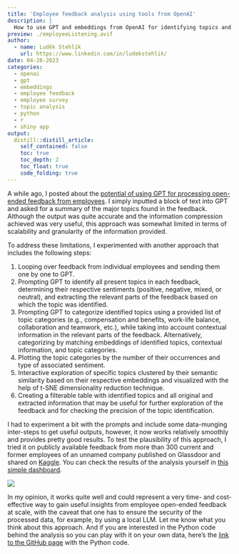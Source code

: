```yaml
---
title: 'Employee feedback analysis using tools from OpenAI'
description: |
  How to use GPT and embeddings from OpenAI for identifying topics and related sentiments in employee feedback.
preview: ./employeeListening.avif
author:
  - name: Luděk Stehlík
    url: https://www.linkedin.com/in/ludekstehlik/
date: 04-28-2023
categories:
  - openai 
  - gpt 
  - embeddings
  - employee feedback
  - employee survey
  - topic analysis
  - python
  - r
  - shiny app
output:
  distill::distill_article:
    self_contained: false
    toc: true
    toc_depth: 2
    toc_float: true
    code_folding: true
---
```


A while ago, I posted about the [potential of using GPT for processing open-ended feedback from employees](https://blog-about-people-analytics.netlify.app/posts/2023-02-26-chatgpt-and-employee-feedback/){target="_blank"}. I simply inputted a block of text into GPT and asked for a summary of the major topics found in the feedback. Although the output was quite accurate and the information compression achieved was very useful, this approach was somewhat limited in terms of scalability and granularity of the information provided.

To address these limitations, I experimented with another approach that includes the following steps:

1. Looping over feedback from individual employees and sending them one by one to GPT.
2. Prompting GPT to identify all present topics in each feedback, determining their respective sentiments (positive, negative, mixed, or neutral), and extracting the relevant parts of the feedback based on which the topic was identified.
3. Prompting GPT to categorize identified topics using a provided list of topic categories (e.g., compensation and benefits, work-life balance, collaboration and teamwork, etc.), while taking into account contextual information in the relevant parts of the feedback. Alternatively, categorizing by matching embeddings of identified topics, contextual information, and topic categories.
4. Plotting the topic categories by the number of their occurrences and type of associated sentiment.
5. Interactive exploration of specific topics clustered by their semantic similarity based on their respective embeddings and visualized with the help of t-SNE dimensionality reduction technique.
6. Creating a filterable table with identified topics and all original and extracted information that may be useful for further exploration of the feedback and for checking the precision of the topic identification.

I had to experiment a bit with the prompts and include some data-munging inter-steps to get useful outputs, however, it now works relatively smoothly and provides pretty good results. To test the plausibility of this approach, I tried it on publicly available feedback from more than 300 current and former employees of an unnamed company published on Glassdoor and shared on [Kaggle](https://www.kaggle.com/datasets/davidgauthier/glassdoor-job-reviews/code){target="_blank"}. You can check the results of the analysis yourself in [this simple dashboard](https://aanalytics.shinyapps.io/employeeFeedback/){target="_blank"}. 

<img src="./Screenshot.png">

In my opinion, it works quite well and could represent a very time- and cost-effective way to gain useful insights from employee open-ended feedback at scale, with the caveat that one has to ensure the security of the processed data, for example, by using a local LLM. Let me know what you think about this approach. And if you are interested in the Python code behind the analysis so you can play with it on your own data, here's the [link to the GitHub page](https://github.com/lstehlik2809/Employee-Feedback-Analysis-Using-OpenAI){target="_blank"} with the Python code.

